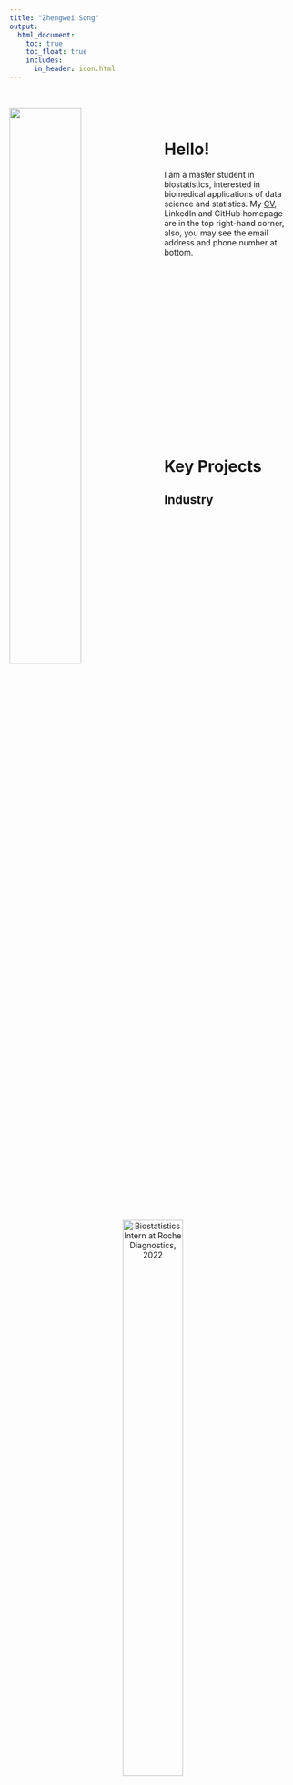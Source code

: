 ```yaml
---
title: "Zhengwei Song"
output: 
  html_document:
    toc: true
    toc_float: true
    includes: 
      in_header: icon.html
---
```


&nbsp;

<img src="images/self.jpg" style="width:50%; margin: 0px 20px 0px 0px" align="left">

&nbsp;

# Hello!

I am a master student in biostatistics, interested in biomedical applications of data science and statistics. My [CV](CV/CV_Jun2023.pdf), LinkedIn and GitHub homepage are in the top right-hand corner, also, you may see the email address and phone number at bottom.

<p style="margin-bottom: 350px;"></p>

# Key Projects

## Industry

&nbsp;

<div style="text-align: center;">
![Biostatistics Intern at Roche Diagnostics, 2022](images/roche.jpg){width=50%}
</div>

&nbsp;

- Mixed-effect modeling: [GitHub](https://github.com/Genentech/jmpost)

## Coursework

- Exploratory Statistic: [Website](https://zhengweisong98.github.io/p8105_final_project/)

- Linear Modeling: [Report](projects/linear reg.pdf)

- Monte Carlo Simulation: [Report](projects/MC simulation report.pdf), [Slide](projects/MC simulation.pdf)

- Newton-Raphson Algorithm: [Report](projects/Newton report.pdf), [Slide](projects/Newton.pdf)

- MCMC: [Report](projects/MCMC report.pdf), [Slide](projects/MCMC.pdf)

- MLMC: [Slide](projects/mlmc.pdf)

# Contact
<i class="fas fa-phone"></i> Tel: +1 (332)-256-6895

<i class="fas fa-envelope"></i> Email: <zs2539@cumc.columbia.edu>

<i class="fa-solid fa-map-location-dot"></i> Address: Tower 3 #19F, 100 Haven Ave, New York, NY 10032